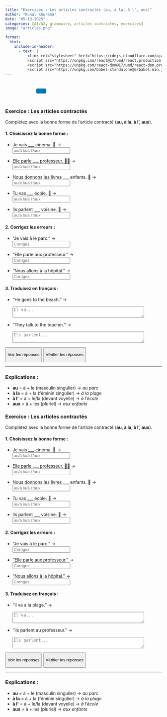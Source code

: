 ```yaml
---
title: "Exercices : Les articles contractés (au, à la, à l', aux)"  
author: "Kunal Khurana"  
date: "05-13-2025"  
categories: [A1/A2, grammaire, articles contractés, exercices]  
image: "articles.png"  

format:
  html:
    include-in-header:
      - text: |
          <link rel="stylesheet" href="https://cdnjs.cloudflare.com/ajax/libs/font-awesome/6.0.0/css/all.min.css">
          <script src="https://unpkg.com/react@17/umd/react.production.min.js"></script>
          <script src="https://unpkg.com/react-dom@17/umd/react-dom.production.min.js"></script>
          <script src="https://unpkg.com/babel-standalone@6/babel.min.js"></script>
---
```


::: {style="text-align: left; padding: 10px;"}
<a href="mailto:frenchwithkunal@gmail.com" target="_blank" style="margin: 0 10px; color: #000;"><i class="fas fa-envelope fa-lg"></i></a> <a href="https://www.instagram.com/frenchwithkunal" target="_blank" style="margin: 0 10px; color: #E1306C;"><i class="fab fa-instagram fa-lg"></i></a> <a href="https://frenchwithkunal.ca" target="_blank" style="margin: 0 10px; color: #0077b5;"><i class="fas fa-globe fa-lg"></i></a> <a href="https://whatsapp.com/channel/0029Vb57n2e7dmegpjYpyi3V" target="_blank" style="margin: 0 10px; color: #25D366;"><i class="fab fa-whatsapp fa-lg"></i></a> <button onclick="copyLink()" style="background-color: #0077b5; color: white; padding: 8px 16px; border: none; border-radius: 4px; cursor: pointer; margin-left: 10px;"> <i class="fas fa-copy"></i> </button> [Link copied!]{#copy-message style="margin-left: 10px; color: green; display: none;"}
:::

::: {#react-root}
:::


<script type="text/babel">
 const ProfilePage = () => {
  const { useState, useEffect } = React;
  const [redirectCounter, setRedirectCounter] = useState(4);
  const [isRedirecting, setIsRedirecting] = useState(false);

  const isFrench = document.documentElement.lang === "fr";

  const translations = {
    noAccess: isFrench 
      ? "Vous n'avez pas accès à cette page. Si vous pensez que vous avez accès, veuillez <a href='https://frenchwithkunal.ca/login.html'>vous connecter</a>."
      : "You don't have access to this page. If you think you have, kindly <a href='https://frenchwithkunal.ca/login.html'>login</a>.",
    subscribe: isFrench
      ? "Veuillez vous abonner pour obtenir l'accès."
      : "Please subscribe to gain access.",
    redirecting: isFrench
      ? `Redirection vers la page d'abonnement dans ${redirectCounter} secondes...`
      : `Redirecting to subscription page in ${redirectCounter} seconds...`
  };

  const refreshToken = async () => {
    const storedRefreshToken = localStorage.getItem("refreshToken");

    if (!storedRefreshToken) {
      window.location.href = "/login.html";
      return null;
    }

    try {
      const response = await fetch("https://frenchwithkunal-cdf6ea3f88ce.herokuapp.com/api/v1/auth/refresh-token", {
        method: "POST",
        headers: {
          "Content-Type": "application/json",
        },
        body: JSON.stringify({ refreshToken: storedRefreshToken }),
      });

      if (!response.ok) {
        localStorage.removeItem("accessToken");
        localStorage.removeItem("refreshToken");
        window.location.href = "/login.html";
        return null;
      }

      const data = await response.json();
      localStorage.setItem("accessToken", data.accessToken);
      return data.accessToken;
    } catch (error) {
      localStorage.removeItem("accessToken");
      localStorage.removeItem("refreshToken");
      window.location.href = "/login.html";
      return null;
    }
  };

  const fetchWithAuth = async (url, options = {}) => {
    let accessToken = localStorage.getItem("accessToken");

    options.headers = {
      ...options.headers,
      Authorization: `Bearer ${accessToken}`,
      "Content-Type": "application/json",
    };

    let response = await fetch(url, options);

    if (response.status === 401) {
      console.log("Access token expired, attempting to refresh...");

      // Refresh token
      accessToken = await refreshToken();

      if (!accessToken) return null;

      options.headers.Authorization = `Bearer ${accessToken}`;
      response = await fetch(url, options);
    }

    return response.json();
  };

  const showNoAccessMessage = () => {
    setIsRedirecting(true);
    
    const noAccessMessage = `
      <div style="text-align: center; padding: 20px;">
        <h2>${translations.noAccess}</h2>
        <p>${translations.subscribe}</p>
        <p>${translations.redirecting}</p>
      </div>
    `;
    document.body.innerHTML = noAccessMessage;
    
    // Start countdown and redirect
    const redirectInterval = setInterval(() => {
      setRedirectCounter((prev) => {
        const newCounter = prev - 1;
        if (newCounter <= 0) {
          clearInterval(redirectInterval);
          window.location.href = "https://learn.frenchwithkunal.ca/subscription";
        }
        
        // Update the countdown text
        const countdownElement = document.querySelector('p:last-child');
        if (countdownElement) {
          countdownElement.textContent = isFrench
            ? `Redirection vers la page d'abonnement dans ${newCounter} secondes...`
            : `Redirecting to subscription page in ${newCounter} seconds...`;
        }
        
        return newCounter;
      });
    }, 1000);
  };

  useEffect(() => {
    const storedToken = localStorage.getItem('accessToken');

    if(!storedToken) {
      showNoAccessMessage();
    } else {
      const fetchData = async() => {
        const data = await fetchWithAuth("https://frenchwithkunal-cdf6ea3f88ce.herokuapp.com/api/v1/auth/me", {
          method: "POST",
        });

        if (data && data.data && data.data.hasAccess) {
          console.log(data);
        } else {
          showNoAccessMessage();
        }
      };
      fetchData();
    }
  }, []);

  return (
    <div></div>
  );
};

ReactDOM.render(
  <ProfilePage />,
  document.getElementById('react-root')
);
 </script>


::: {.content-visible when-profile="english"}
### Exercice : Les articles contractés

Complétez avec la bonne forme de l'article contracté (**au, à la, à l', aux**).

#### 1. Choisissez la bonne forme :

-   Je vais \_\_\_ cinéma. 🎥 →\
    <input type="text" placeholder="au/à la/à l'/aux" oninput="checkAnswer(this, 'au')">

-   Elle parle \_\_\_ professeur. 👩‍🏫 →\
    <input type="text" placeholder="au/à la/à l'/aux" oninput="checkAnswer(this, 'au')">

-   Nous donnons les livres \_\_\_ enfants. 🧒 →\
    <input type="text" placeholder="au/à la/à l'/aux" oninput="checkAnswer(this, 'aux')">

-   Tu vas \_\_\_ école. 🏫 →\
    <input type="text" placeholder="au/à la/à l'/aux" oninput="checkAnswer(this, 'à l\'')">

-   Ils parlent \_\_\_ voisine. 👵 →\
    <input type="text" placeholder="au/à la/à l'/aux" oninput="checkAnswer(this, 'à la')">

#### 2. Corrigez les erreurs :

-   "Je vais à le parc." →\
    <input type="text" placeholder="Corrigez" oninput="checkAnswer(this, 'Je vais au parc')">

-   "Elle parle aux professeur." →\
    <input type="text" placeholder="Corrigez" oninput="checkAnswer(this, 'Elle parle au professeur')">

-   "Nous allons à la hôpital." →\
    <input type="text" placeholder="Corrigez" oninput="checkAnswer(this, 'Nous allons à l\'hôpital')">

#### 3. Traduisez en français :

-   "He goes to the beach." →\

    ```{=html}
    <textarea placeholder="Il va..." rows="2" cols="50" oninput="checkTranslation(this, 'Il va à la plage.')"></textarea>
    ```

-   "They talk to the teacher." →\

    ```{=html}
    <textarea placeholder="Ils parlent..." rows="2" cols="50" oninput="checkTranslation(this, 'Ils parlent au professeur.')"></textarea>
    ```

<button onclick="showAnswers()">

Voir les réponses

</button>

<button onclick="checkAllAnswers()">

Vérifier les réponses

</button>

```{=html}
<script>  
function showAnswers() {  
    document.querySelectorAll('input[type="text"]').forEach(input => {  
        const correct = input.getAttribute('oninput').match(/'([^']+)'/)[1];  
        input.value = correct;  
        const feedback = input.nextElementSibling;  
        feedback.textContent = "✓ Correct !";  
        feedback.style.color = "green";  
    });  
}  

function checkAllAnswers() {  
    document.querySelectorAll('input[type="text"]').forEach(input => {  
        const correct = input.getAttribute('oninput').match(/'([^']+)'/)[1];  
        checkAnswer(input, correct);  
    });  

    document.querySelectorAll('textarea').forEach(textarea => {  
        const correct = textarea.getAttribute('oninput').match(/'([^']+)'/)[1];  
        checkTranslation(textarea, correct);  
    });  
}  

function checkAnswer(input, correctAnswer) {  
    const feedback = input.nextElementSibling;  
    if (input.value.trim().toLowerCase() === correctAnswer.toLowerCase()) {  
        feedback.textContent = "✓ Correct !";  
        feedback.style.color = "green";  
    } else if (input.value.trim()) {  
        feedback.textContent = "✗ Essayez encore !";  
        feedback.style.color = "red";  
    }  
}  

function checkTranslation(textarea, correctAnswer) {  
    const feedback = textarea.nextElementSibling;  
    if (textarea.value.trim().toLowerCase() === correctAnswer.toLowerCase()) {  
        feedback.textContent = "✓ Correct !";  
        feedback.style.color = "green";  
    } else if (textarea.value.trim()) {  
        feedback.textContent = "✗ Essayez encore !";  
        feedback.style.color = "red";  
    }  
}  
</script>
```

------------------------------------------------------------------------

### Explications :

-   **au** = à + le (masculin singulier) → *au parc*\
-   **à la** = à + la (féminin singulier) → *à la plage*\
-   **à l’** = à + le/la (devant voyelle) → *à l’école*\
-   **aux** = à + les (pluriel) → *aux enfants*
:::

::: {.content-visible when-profile="french"}
### Exercice : Les articles contractés

Complétez avec la bonne forme de l'article contracté (**au, à la, à l', aux**).

#### 1. Choisissez la bonne forme :

-   Je vais \_\_\_ cinéma. 🎥 →\
    <input type="text" placeholder="au/à la/à l'/aux" oninput="checkAnswer(this, 'au')">

-   Elle parle \_\_\_ professeur. 👩‍🏫 →\
    <input type="text" placeholder="au/à la/à l'/aux" oninput="checkAnswer(this, 'au')">

-   Nous donnons les livres \_\_\_ enfants. 🧒 →\
    <input type="text" placeholder="au/à la/à l'/aux" oninput="checkAnswer(this, 'aux')">

-   Tu vas \_\_\_ école. 🏫 →\
    <input type="text" placeholder="au/à la/à l'/aux" oninput="checkAnswer(this, 'à l\'')">

-   Ils parlent \_\_\_ voisine. 👵 →\
    <input type="text" placeholder="au/à la/à l'/aux" oninput="checkAnswer(this, 'à la')">

#### 2. Corrigez les erreurs :

-   "Je vais à le parc." →\
    <input type="text" placeholder="Corrigez" oninput="checkAnswer(this, 'Je vais au parc')">

-   "Elle parle aux professeur." →\
    <input type="text" placeholder="Corrigez" oninput="checkAnswer(this, 'Elle parle au professeur')">

-   "Nous allons à la hôpital." →\
    <input type="text" placeholder="Corrigez" oninput="checkAnswer(this, 'Nous allons à l\'hôpital')">

#### 3. Traduisez en français :

-   "Il va à la plage." →\

    ```{=html}
    <textarea placeholder="Il va..." rows="2" cols="50" oninput="checkTranslation(this, 'Il va à la plage.')"></textarea>
    ```

-   "Ils parlent au professeur." →\

    ```{=html}
    <textarea placeholder="Ils parlent..." rows="2" cols="50" oninput="checkTranslation(this, 'Ils parlent au professeur.')"></textarea>
    ```

<button onclick="showAnswers()">

Voir les réponses

</button>

<button onclick="checkAllAnswers()">

Vérifier les réponses

</button>

```{=html}
<script>  
function showAnswers() {  
    document.querySelectorAll('input[type="text"]').forEach(input => {  
        const correct = input.getAttribute('oninput').match(/'([^']+)'/)[1];  
        input.value = correct;  
        const feedback = input.nextElementSibling;  
        feedback.textContent = "✓ Correct !";  
        feedback.style.color = "green";  
    });  
}  

function checkAllAnswers() {  
    document.querySelectorAll('input[type="text"]').forEach(input => {  
        const correct = input.getAttribute('oninput').match(/'([^']+)'/)[1];  
        checkAnswer(input, correct);  
    });  

    document.querySelectorAll('textarea').forEach(textarea => {  
        const correct = textarea.getAttribute('oninput').match(/'([^']+)'/)[1];  
        checkTranslation(textarea, correct);  
    });  
}  

function checkAnswer(input, correctAnswer) {  
    const feedback = input.nextElementSibling;  
    if (input.value.trim().toLowerCase() === correctAnswer.toLowerCase()) {  
        feedback.textContent = "✓ Correct !";  
        feedback.style.color = "green";  
    } else if (input.value.trim()) {  
        feedback.textContent = "✗ Essayez encore !";  
        feedback.style.color = "red";  
    }  
}  

function checkTranslation(textarea, correctAnswer) {  
    const feedback = textarea.nextElementSibling;  
    if (textarea.value.trim().toLowerCase() === correctAnswer.toLowerCase()) {  
        feedback.textContent = "✓ Correct !";  
        feedback.style.color = "green";  
    } else if (textarea.value.trim()) {  
        feedback.textContent = "✗ Essayez encore !";  
        feedback.style.color = "red";  
    }  
}  
</script>
```

------------------------------------------------------------------------

### Explications :

-   **au** = à + le (masculin singulier) → *au parc*\
-   **à la** = à + la (féminin singulier) → *à la plage*\
-   **à l’** = à + le/la (devant voyelle) → *à l’école*\
-   **aux** = à + les (pluriel) → *aux enfants*
:::